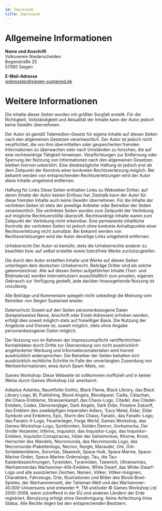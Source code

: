 ```yaml
---
id: Impressum
title: Impressum
---
```


# Allgemeine Informationen

**Name und Anschrift** \
Volksverein Niederschelden \
Bogenstraße 25 \
57080 Siegen

**E-Mail-Adresse** \
<a href="mailto:webmaster&#64;siegen-sustained&#46;de">webmaster&#64;siegen-sustained&#46;de</a>

# Weitere Informationen
Die Inhalte dieser Seiten wurden mit größter Sorgfalt erstellt. Für die Richtigkeit, Vollständigkeit und Aktualität der Inhalte kann der Autor jedoch keine Gewähr übernehmen.

Der Autor ist gemäß Telemedien-Gesetz für eigene Inhalte auf diesen Seiten nach den allgemeinen Gesetzen verantwortlich. Der Autor ist jedoch nicht verpflichtet, die von ihm übermittelten oder gespeicherten fremden Informationen zu überwachen oder nach Umständen zu forschen, die auf eine rechtswidrige Tätigkeit hinweisen. Verpflichtungen zur Entfernung oder Sperrung der Nutzung von Informationen nach den allgemeinen Gesetzen bleiben hiervon unberührt. Eine diesbezügliche Haftung ist jedoch erst ab dem Zeitpunkt der Kenntnis einer konkreten Rechtsverletzung möglich. Bei bekannt werden von entsprechenden Rechtsverletzungen wird der Autor diese Inhalte umgehend entfernen.

Haftung für Links
Diese Seiten enthalten Links zu Webseiten Dritter, auf deren Inhalte der Autor keinen Einfluss hat. Deshalb kann der Autor für diese fremden Inhalte auch keine Gewähr übernehmen. Für die Inhalte der verlinkten Seiten ist stets der jeweilige Anbieter oder Betreiber der Seiten verantwortlich. Die verlinkten Seiten wurden zum Zeitpunkt der Verlinkung auf mögliche Rechtsverstöße überprüft. Rechtswidrige Inhalte waren zum Zeitpunkt der Verlinkung nicht erkennbar. Eine permanente inhaltliche Kontrolle der verlinkten Seiten ist jedoch ohne konkrete Anhaltspunkte einer Rechtsverletzung nicht zumutbar. Bei bekannt werden von Rechtsverletzungen wird der Autor derartige Links umgehend entfernen.

Urheberrecht
Der Autor ist bemüht, stets die Urheberrechte anderer zu beachten bzw. auf selbst erstellte sowie lizenzfreie Werke zurückzugreifen.

Die durch den Autor erstellten Inhalte und Werke auf diesen Seiten unterliegen dem deutschen Urheberrecht. Beiträge Dritter sind als solche gekennzeichnet. Alle auf diesen Seiten aufgeführten Inhalte (Text- und Bildmaterial) werden Internetnutzern ausschließlich zum privaten, eigenen Gebrauch zur Verfügung gestellt, jede darüber hinausgehende Nutzung ist unzulässig.

Alle Beiträge und Kommentare spiegeln nicht unbedingt die Meinung vom Betreiber von Siegen Sustained wieder.

Datenschutz
Soweit auf den Seiten personenbezogene Daten (beispielsweise Name, Anschrift oder Email-Adressen) erhoben werden, erfolgt dies soweit möglich stets auf freiwilliger Basis. Die Nutzung der Angebote und Dienste ist, soweit möglich, stets ohne Angabe personenbezogener Daten möglich.

Der Nutzung von im Rahmen der Impressumspflicht veröffentlichten Kontaktdaten durch Dritte zur Übersendung von nicht ausdrücklich angeforderter Werbung und Informationsmaterialien wird hiermit ausdrücklich widersprochen. Die Betreiber der Seiten behalten sich ausdrücklich rechtliche Schritte im Falle der unverlangten Zusendung von Werbeinformationen, etwa durch Spam-Mails, vor.


Games Workshop:
Diese Webseite ist vollkommen inoffiziell und in keiner Weise durch Games Workshop Ltd. anerkannt.

Adeptus Astartes, Raumflotte Gothic, Black Flame, Black Library, das Black Library Logo, BL Publishing, Blood Angels, Bloodquest, Cadia, Catachan, die Chaos-Embleme, Strassenkampf, das Chaos-Logo, Citadel, das Citadel-Emblem, Codex, Dämonenjäger, Dark Angels, Dark Eldar, Finstere Zukunft, das Emblem des zweiköpfigen imperialen Adlers, 'Eavy Metal, Eldar, Eldar Symbole und Emblems, Epic, Sturm des Chaos, Fanatic, das Fanatic-Logo, das Fanatic-II-Logo, Feuerkrieger, Forge World, Games Workshop, das Games-Workshop-Logo, Symbionten, Golden Demon, Gorkamorka, Der Große Verpester, Inferno, Inquisitor, das Inquisitor-Logo, das Inquisitor-Emblem, Inquisitor:Conspiracies, Hüter der Geheimnisse, Khorne, Kroot, Herrscher des Wandels, Necromunda, das Necromunda Logo, das Necromunda-Plakettenlogo, Necron, Nurgle, Marauder, Ork, Ork-Schädelemblems, Sororitas, Slaanesh, Space Hulk, Space Marine, Space-Marine-Orden, Space-Marine-Ordenslogo, Tau, die Tau-Kastenbezeichnungen, Tyraniden, Tyranniden, Tzeentch, Ultramarines, Warhammerdas Warhammer-40k-Emblem, White Dwarf, das White-Dwarf-Logo und alle assoziierten Zeichen, Namen, Völker, Völker-Insignien, Charaktere, Fahrzeuge, Orte, Illustrationen und Bilder des Blood-Bowl-Spieles, der Warhammerwelt, der Talisman-Welt und des Warhammer-40.000-Universums sind entweder ®, TM und/oder © Games Workshop Ltd 2000-2008, wenn zutreffend in der EU und anderen Ländern der Erde registriert. Benutzung erfolgt ohne Genehmigung. Keine Anfechtung ihres Status. Alle Rechte liegen bei den entsprechenden Besitzern.
